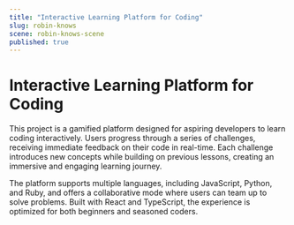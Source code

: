 ```yaml
---
title: "Interactive Learning Platform for Coding"
slug: robin-knows
scene: robin-knows-scene
published: true
---
```


# Interactive Learning Platform for Coding

This project is a gamified platform designed for aspiring developers to learn coding interactively. Users progress through a series of challenges, receiving immediate feedback on their code in real-time. Each challenge introduces new concepts while building on previous lessons, creating an immersive and engaging learning journey.

The platform supports multiple languages, including JavaScript, Python, and Ruby, and offers a collaborative mode where users can team up to solve problems. Built with React and TypeScript, the experience is optimized for both beginners and seasoned coders.
